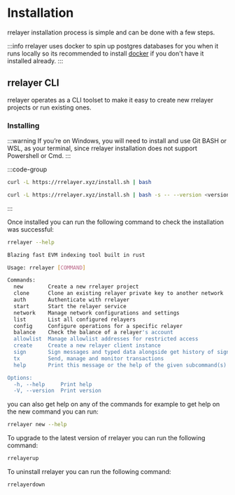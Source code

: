 # Installation

rrelayer installation process is simple and can be done with a few steps.

:::info
rrelayer uses docker to spin up postgres databases for you when it runs locally so its recommended to install [docker](https://www.docker.com/products/docker-desktop/)
if you don't have it installed already.
:::

## rrelayer CLI

rrelayer operates as a CLI toolset to make it easy to create new rrelayer projects or run existing ones.

### Installing

:::warning
If you’re on Windows, you will need to install and use Git BASH or WSL, as your terminal,
since rrelayer installation does not support Powershell or Cmd.
:::

:::code-group

```bash [latest]
curl -L https://rrelayer.xyz/install.sh | bash
```

```bash [exact version]
curl -L https://rrelayer.xyz/install.sh | bash -s -- --version <version_number>
```

:::

Once installed you can run the following command to check the installation was successful:

```bash
rrelayer --help
```

```bash
Blazing fast EVM indexing tool built in rust

Usage: rrelayer [COMMAND]

Commands:
  new        Create a new rrelayer project
  clone      Clone an existing relayer private key to another network
  auth       Authenticate with rrelayer
  start      Start the relayer service
  network    Manage network configurations and settings
  list       List all configured relayers
  config     Configure operations for a specific relayer
  balance    Check the balance of a relayer's account
  allowlist  Manage allowlist addresses for restricted access
  create     Create a new relayer client instance
  sign       Sign messages and typed data alongside get history of signing
  tx         Send, manage and monitor transactions
  help       Print this message or the help of the given subcommand(s)

Options:
  -h, --help     Print help
  -V, --version  Print version
```

you can also get help on any of the commands for example to get help on the new command you can run:

```bash
rrelayer new --help
```

To upgrade to the latest version of rrelayer you can run the following command:

```bash
rrelayerup
```

To uninstall rrelayer you can run the following command:

```bash
rrelayerdown
```